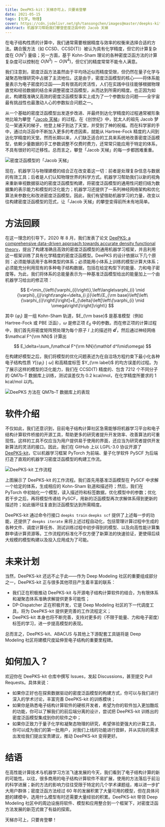 ```yaml
---
title: DeePKS-kit：天梯亦可上，只要肯登攀
date: 2021-05-15
tags: [化学, 物理]
cover: https://cdn.jsdelivr.net/gh/tansongchen/images@master/deepks-kit.webp
abstract: 机器学习帮助我们攀登密度泛函中的 Jacob 天梯
---
```


在电子结构性质的计算中，我们通常需要根据精度与效率的权衡来选择合适的方法。耦合簇方法（如 CCSD、CCSD(T)）被认为具有化学精度，但它的计算复杂度在 $O(N^7)$ 量级；另一方面，基于 Kohn-Sham 理论的各种密度泛函方法的计算复杂度可以控制在 $O(N^3)\sim O(N^4)$，但它们的精度常常不能令人满意。

我们注意到，密度泛函方法虽然由于平均场近似而精度受限，但仍然在量子化学与凝聚态物理研究中占据了主流地位。这是由于，密度泛函模型的核心——将体系能量表示为电子密度的泛函——具有很高的灵活性，人们在实践中往往能够根据物理直觉和经验数据的结合来调整密度泛函模型，从而达到所需的精度。也正因为如此，构建既准确又高效的密度泛函模型事实上成为了一个参数拟合问题——全宇宙最有挑战性也最激动人心的参数拟合问题之一。

从一个基础的密度泛函模型出发逐步改进、并最终到达化学精度的过程通常被形象地比喻为攀登「[Jacob 天梯](https://doi.org/10.1063/1.1390175 "Jacob 天梯")」的过程。在《创世纪》中，犹太人的祖先 Jacob 梦见一架通天的梯子，他登上梯子到达了天堂，并受到了神的祝福。而在科学家的手中，通过向泛函中不断加入更多的考虑因素，就能从 Hartree-Fock 精度的人间到达化学精度的天堂。然而长期以来，人们缺乏适合的工具来系统地改善密度泛函模型，依赖少量数据的手工参数调整不仅费时费力，还常常只能应用于特定的体系，不具有很好的可迁移性。总而言之，攀登「Jacob 天梯」的每一步都困难重重。

![密度泛函模型的「Jacob 天梯」](https://gitee.com/tansongchen/ImageHost/raw/master/2021/05/21/14-04-21.jpg)

现在，机器学习与物理建模的结合正在改变着这一切：前者是处理复杂信息与数据的有效工具；后者是人们认知物理世界的科学方式。机器学习帮助我们以新的视角来重新审视数据驱动的密度泛函模型构建，将密度泛函模型的通用性问题归结为数据集的表示能力和模型的泛化能力；机器学习还提供了一系列神经网络架构和优化算法来参数化和改进密度泛函模型。因此，我们有望借助机器学习的力量，改变以往构建密度泛函模型的范式，让「Jacob 天梯」的攀登变得前所未有地简单。

# 方法回顾

在这一理念的引导下，2020 年 8 月，我们发表了论文 [DeePKS: a comprehensive data-driven approach towards accurate density functional theory](https://doi.org/10.1021/acs.jctc.0c00872 "DeePKS: a comprehensive data-driven approach towards accurate density functional theory")，提出了构建准确且高效的密度泛函模型的通用机器学习框架，并且利用这一框架训练了具有化学精度的密度泛函模型。DeePKS 的设计依据以下几个原则：必须能够适用于各种类型的体系；必须能用小体系上训练的模型计算大体系；必须能充分利用现有的多种电子结构数据，包括在给定构型下的能量、力和电子密度等。为此，我们将体系的总能量表示为一种基准泛函模型给出的能量加上一个由机器学习给出的修正项：

$$
E=\min_{\left\{\varphi_{i}\right\},\left\langle\varphi_{i} \mid {\varphi}_{j}\right\rangle=\delta_{i j}}\left\{E_{\rm base}\left[\left\{\varphi_{i}\right\}\right]+E_{\delta}\left[\left\{\varphi_{i} \mid \omega\right\}\right]\right\}
$$

其中 $\{\varphi_i\}$ 是一组 Kohn-Sham 轨道，$E_{\rm base}$ 是基准模型（例如 Hartree-Fock 或 PBE 泛函），$\omega$ 是修正项 $E_\delta$ 中的参数。而在修正项的计算过程中，我们首先将密度矩阵预处理为每个原子 $I$ 上的描述符 $\mathbf d^I$，然后通过神经网络 $\mathcal F^{\rm NN}$ 计算出

$$
E_\delta=\sum_I\mathcal F^{\rm NN}(\mathbf d^I\mid\omega)
$$

在构建好模型之后，我们将模型的优化问题表述为在自洽场方程约束下最小化各种电子结构性质 $Y[\{\varphi_i\}\mid\omega]$ 和高精度标签 $Y_{\rm label}$ 的均方误差的过程。为了展示这样的模型的泛化能力，我们在 CCSD(T) 精度的、包含 7212 个不同分子的 QM7b-T 数据库上训练，测试误差仅为 0.2 kcal/mol，在化学精度所要求的 1 kcal/mol 以内。

![DeePKS 方法在 QM7b-T 数据库上的表现](https://gitee.com/tansongchen/ImageHost/raw/master/2021/05/22/09-15-13.jpg)

# 软件介绍

不仅如此，我们还意识到，目前电子结构计算社区急需能够将机器学习平台和电子结构计算软件桥接的开源工具，帮助更多的研究者提升开发效率、改善算法的可重现性。这样的工具不仅应当为用户提供易于使用的界面，还应当为研究者提供开发新算法的灵活的接口。因此，我们在 GitHub 上以 LGPL-3.0 协议开源了 [DeePKS-kit](https://github.com/deepmodeling/deepks-kit "DeePKS-kit")，它以机器学习框架 PyTorch 为前端、量子化学软件 PySCF 为后端打造了直观的机器学习密度泛函模型的构建工作流。

![DeePKS-kit 工作流程](https://gitee.com/tansongchen/ImageHost/raw/master/2021/05/22/09-17-19.png)

上图展示了 DeePKS-kit 的工作流程。我们首先用基准泛函模型在 PySCF 中求解一个给定的体系，生成相应的 Kohn-Sham 轨道和描述符；然后，我们在 PyTorch 中初始化一个模型，读入描述符和标签数据，优化模型中的参数；优化若干步之后，再将模型传递给 PySCF，用新的泛函模型再次求解体系得到更新的描述符；如此循环往复直到泛函模型达到所需精度。

DeePKS-kit 通过命令行接口 `deepks train` `deepks scf` 提供了上述每一步的功能，还提供了 `deepks iterate` 来将上述过程自动化，包括管理计算过程中生成的各种文件、调度计算任务、测试训练过程中初步得到的模型、以及向高性能计算集群申请计算资源等。工作流程的标准化不仅方便了新算法的快速验证，更使得后续大规模的模型构建以及投入应用成为了可能。

# 未来计划

当然，DeePKS-kit 还远不止于此——作为 Deep Modeling 社区的重要组成部分之一，DeePKS-kit 正与很多其他项目产生着丰富的联系：

- 我们正在积极推动 DeePKS-kit 与开源电子结构计算软件的结合，为有限体系和凝聚态体系准确求解提供更多可能性；
- DP-Dispatcher 正在积极开发，它是 Deep Modeling 社区的下一代调度工具，将为 DeePKS-kit 提供更完善的工作流程定义；
- DeePKS-kit 本身也将不断完善，支持对更多的（不限于能量、力和电子密度）标签的学习，进一步提高模型的表现。

总而言之，DeePKS-kit、ABACUS 与其他上下游配套工具链将是 Deep Modeling 社区将建模尺度延伸至电子结构的重要里程碑。

# 如何加入？

欢迎你在 DeePKS-kit 仓库中撰写 Issues，发起 Discussions，甚至提交 Pull Requests。具体来说：

- 如果你正好也在探索数据驱动的密度泛函模型的构建方式，你可以与我们进行深入的学术讨论，丰富完善 DeePKS-kit 的训练模块；
- 如果你是熟悉电子结构计算软件的硬核开发者，希望为你的软件加入更加酷炫的功能，你可以了解我们的前后端分离的设计，尝试把 DeePKS-kit 训练出的密度泛函模型集成到你的软件之中；
- 如果你正致力于量子化学和凝聚态物理的研究，希望体验更强大的计算工具，你可以成为我们的第一批用户，对我们上线的功能进行尝鲜，并从实际的需求出发给我们提出宝贵建议，推动 DeePKS-kit 变得更好。

# 结语

在高性能计算技术与机器学习方法飞速发展的今天，我们看到了电子结构计算的新的可能性。以往，很多商用的电子结构计算软件不易扩展，使用的方法落后于前沿的科学进展；新的方法的影响力往往受限于特定的几个学术课题组，难以进一步扩大用户群体；密度泛函方法经过 60 年的发展积累了大量可用的模型，但在具体问题的建模中，选用什么模型有时还需要大量经验的积累。DeePKS-kit 带领 Deep Modeling 社区中的周边设施将软件、模型和应用整合到一个框架下，对密度泛函方法发展的新范式做了有益的探索。

天梯亦可上，只要肯登攀！

